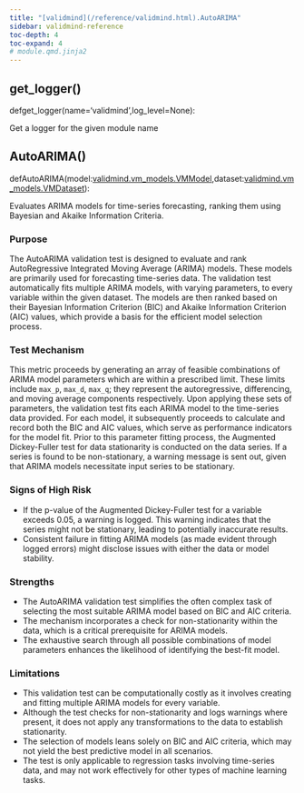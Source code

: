 ```yaml
---
title: "[validmind](/reference/validmind.html).AutoARIMA"
sidebar: validmind-reference
toc-depth: 4
toc-expand: 4
# module.qmd.jinja2
---
```


## get_logger<span class='muted'>()</span>

<!-- signatures.jinja2 -->

::: {.signature}

<span class="kw">def</span><span class="name">get_logger</span>(<span class="param"><span class="n">name</span><span class="o">=</span><span class="s1">'validmind'</span><span class="muted">,</span></span><span class="param"><span class="n">log_level</span><span class="o">=</span><span class="kc">None</span></span>):

:::

<!-- docstring.jinja2 -->

Get a logger for the given module name

<!-- function.qmd.jinja2 -->

## AutoARIMA[()]{.muted}

<!-- signatures.jinja2 -->

::: {.signature}

<span class="kw">def</span><span class="name">AutoARIMA</span>(<span class="param"><span class="n">model</span><span class="p">:</span><!-- types.jinja2 - format_type --><a href="/reference/validmind/vm_models.html#class-vmmodel">validmind.vm_models.VMModel</a><span class="muted">,</span></span><span class="param"><span class="n">dataset</span><span class="p">:</span><!-- types.jinja2 - format_type --><a href="/reference/validmind/vm_models.html#class-vmdataset">validmind.vm_models.VMDataset</a></span>):

:::

<!-- docstring.jinja2 -->

Evaluates ARIMA models for time-series forecasting, ranking them using Bayesian and Akaike Information Criteria.

### Purpose

The AutoARIMA validation test is designed to evaluate and rank AutoRegressive Integrated Moving Average (ARIMA) models. These models are primarily used for forecasting time-series data. The validation test automatically fits multiple ARIMA models, with varying parameters, to every variable within the given dataset. The models are then ranked based on their Bayesian Information Criterion (BIC) and Akaike Information Criterion (AIC) values, which provide a basis for the efficient model selection process.

### Test Mechanism

This metric proceeds by generating an array of feasible combinations of ARIMA model parameters which are within a prescribed limit. These limits include `max_p`, `max_d`, `max_q`; they represent the autoregressive, differencing, and moving average components respectively. Upon applying these sets of parameters, the validation test fits each ARIMA model to the time-series data provided. For each model, it subsequently proceeds to calculate and record both the BIC and AIC values, which serve as performance indicators for the model fit. Prior to this parameter fitting process, the Augmented Dickey-Fuller test for data stationarity is conducted on the data series. If a series is found to be non-stationary, a warning message is sent out, given that ARIMA models necessitate input series to be stationary.

### Signs of High Risk

- If the p-value of the Augmented Dickey-Fuller test for a variable exceeds 0.05, a warning is logged. This warning indicates that the series might not be stationary, leading to potentially inaccurate results.
- Consistent failure in fitting ARIMA models (as made evident through logged errors) might disclose issues with either the data or model stability.

### Strengths

- The AutoARIMA validation test simplifies the often complex task of selecting the most suitable ARIMA model based on BIC and AIC criteria.
- The mechanism incorporates a check for non-stationarity within the data, which is a critical prerequisite for ARIMA models.
- The exhaustive search through all possible combinations of model parameters enhances the likelihood of identifying the best-fit model.

### Limitations

- This validation test can be computationally costly as it involves creating and fitting multiple ARIMA models for every variable.
- Although the test checks for non-stationarity and logs warnings where present, it does not apply any transformations to the data to establish stationarity.
- The selection of models leans solely on BIC and AIC criteria, which may not yield the best predictive model in all scenarios.
- The test is only applicable to regression tasks involving time-series data, and may not work effectively for other types of machine learning tasks.
